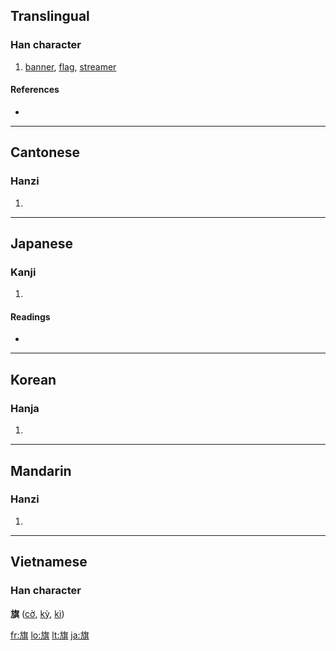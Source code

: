 ==Translingual==

===Han character===
{{Han char|rn=70|rad=方|as=10|sn=14|four=0828<sub>1</sub>|canj=卜尸人廿金 (YSOTC)}}

# [[banner]], [[flag]], [[streamer]]

====References====
* {{Han ref|kx=0484.280|dkj=13687|dj=0846.270|hdz=32183.130|uh=65D7|ud=26071|bh=BA58|bd=47704}}

----

==Cantonese==

===Hanzi===
{{yue-hanzi|jyut=|y=kei4}}

# {{defn|Cantonese}}

----

==Japanese==

===Kanji===
{{ja-kanji|grade=4|rs=方10}}

# {{defn|Japanese}}

====Readings====
* {{ja-readings|on=[[き]] (ki)|kun=[[はた]] (hata)}}

----

==Korean==

===Hanja===
{{ko-hanja|hangeul=기|eumhun=|rv=gi|mr=ki|y=ki}}

# {{defn|Korean}}

----

==Mandarin==

===Hanzi===
{{cmn-hanzi|pin=[[qí]] ([[qi2]])|wg=ch'i<sup>2</sup>}}

# {{defn|Mandarin}}

----

==Vietnamese==
===Han character===
'''旗''' ([[cờ]], [[kỳ]], [[kì]])

[[fr:旗]]
[[lo:旗]]
[[lt:旗]]
[[ja:旗]]